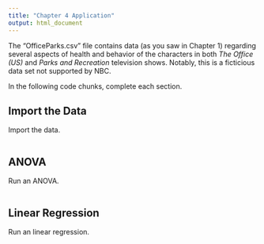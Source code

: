 ```yaml
---
title: "Chapter 4 Application"
output: html_document
---
```


The "OfficeParks.csv" file contains data (as you saw in Chapter 1) regarding several aspects of health and behavior of the characters in both *The Office (US)* and *Parks and Recreation* television shows. Notably, this is a ficticious data set not supported by NBC.

In the following code chunks, complete each section.

## Import the Data

Import the data.

```r

```

## ANOVA

Run an ANOVA.

```r

```

## Linear Regression

Run an linear regression.

```r

```


